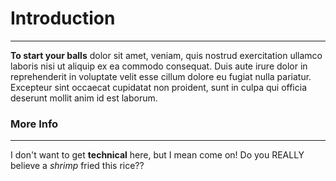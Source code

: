 # Introduction

---

**To start your balls** dolor sit amet, veniam, quis nostrud exercitation ullamco laboris nisi ut aliquip ex ea commodo consequat. Duis aute irure dolor in reprehenderit in voluptate velit esse cillum dolore eu fugiat nulla pariatur. Excepteur sint occaecat cupidatat non proident, sunt in culpa qui officia deserunt mollit anim id est laborum.



### More Info

---

I don't want to get **technical** here, but I mean come on! Do you REALLY believe a *shrimp* fried this rice??


